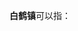 '''白鹤镇'''可以指：
{{PRC admin/disambig|31/01/18/110/000|33/10/23/101/000|41/03/22/104/000|42/03/25/107/000}}
{{disambig|cat=三字中国镇名消歧义}}